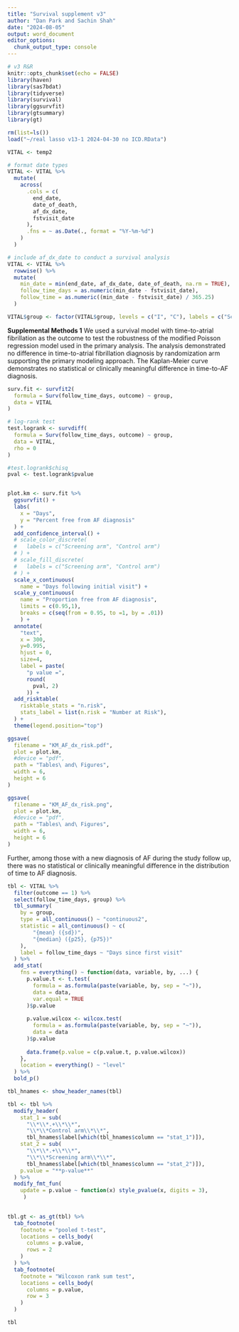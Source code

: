 ```yaml
---
title: "Survival supplement v3"
author: "Dan Park and Sachin Shah"
date: "2024-08-05"
output: word_document
editor_options: 
  chunk_output_type: console
---
```


```r
# v3 R&R
knitr::opts_chunk$set(echo = FALSE)
library(haven)
library(sas7bdat)
library(tidyverse)
library(survival)
library(ggsurvfit)
library(gtsummary)
library(gt)

rm(list=ls())
load("~/real lasso v13-1 2024-04-30 no ICD.RData")

VITAL <- temp2

# format date types
VITAL <- VITAL %>%
  mutate(
    across(
      .cols = c(
        end_date, 
        date_of_death, 
        af_dx_date, 
        fstvisit_date
      ),
      .fns = ~ as.Date(., format = "%Y-%m-%d")
    )
  )

# include af_dx_date to conduct a survival analysis
VITAL <- VITAL %>%
  rowwise() %>%
  mutate(
    min_date = min(end_date, af_dx_date, date_of_death, na.rm = TRUE),
    follow_time_days = as.numeric(min_date - fstvisit_date),
    follow_time = as.numeric((min_date - fstvisit_date) / 365.25)
  )  

VITAL$group <- factor(VITAL$group, levels = c("I", "C"), labels = c("Screening", "Usual care"))

```

**Supplemental Methods 1**
We used a survival model with time-to-atrial fibrillation as the outcome to test the robustness of the modified Poisson regression model used in the primary analysis. The analysis demonstrated no difference in time-to-atrial fibrillation diagnosis by randomization arm supporting the primary modeling approach. The Kaplan-Meier curve demonstrates no statistical or clinically meaningful difference in time-to-AF diagnosis.

```r
surv.fit <- survfit2(
  formula = Surv(follow_time_days, outcome) ~ group, 
  data = VITAL
)

# log-rank test
test.logrank <- survdiff(
  formula = Surv(follow_time_days, outcome) ~ group, 
  data = VITAL,
  rho = 0
)

#test.logrank$chisq
pval <- test.logrank$pvalue


plot.km <- surv.fit %>%
  ggsurvfit() +
  labs(
    x = "Days",
    y = "Percent free from AF diagnosis"
  ) +
  add_confidence_interval() + 
  # scale_color_discrete(
  #   labels = c("Screening arm", "Control arm")
  # ) + 
  # scale_fill_discrete(
  #   labels = c("Screening arm", "Control arm")
  # ) +
  scale_x_continuous(
    name = "Days following initial visit") +
  scale_y_continuous(
    name = "Proportion free from AF diagnosis", 
    limits = c(0.95,1), 
    breaks = c(seq(from = 0.95, to =1, by = .01))
    ) +
  annotate(
    "text", 
    x = 300, 
    y=0.995, 
    hjust = 0,  
    size=4, 
    label = paste(
      "p value =", 
      round(
        pval, 2)
      )) + 
  add_risktable(
    risktable_stats = "n.risk",
    stats_label = list(n.risk = "Number at Risk"),
  ) +
  theme(legend.position="top")

ggsave(
  filename = "KM_AF_dx_risk.pdf",
  plot = plot.km,
  #device = "pdf",
  path = "Tables\ and\ Figures", 
  width = 6, 
  height = 6
)

ggsave(
  filename = "KM_AF_dx_risk.png",
  plot = plot.km,
  #device = "pdf",
  path = "Tables\ and\ Figures", 
  width = 6, 
  height = 6
)
```

Further, among those with a new diagnosis of AF during the study follow up, there was no statistical or clinically meaningful difference in the distribution of time to AF diagnosis. 
```r
tbl <- VITAL %>% 
  filter(outcome == 1) %>%
  select(follow_time_days, group) %>%
  tbl_summary(
    by = group,
    type = all_continuous() ~ "continuous2",
    statistic = all_continuous() ~ c(
        "{mean} ({sd})",
        "{median} ({p25}, {p75})"
    ),
    label = follow_time_days ~ "Days since first visit"
  ) %>%
  add_stat(
    fns = everything() ~ function(data, variable, by, ...) {
      p.value.t <- t.test(
        formula = as.formula(paste(variable, by, sep = "~")),
        data = data,
        var.equal = TRUE
      )$p.value
      
      p.value.wilcox <- wilcox.test(
        formula = as.formula(paste(variable, by, sep = "~")),
        data = data
      )$p.value
      
      data.frame(p.value = c(p.value.t, p.value.wilcox))
    },
    location = everything() ~ "level"
  ) %>%
  bold_p()

tbl_hnames <- show_header_names(tbl)

tbl <- tbl %>%
  modify_header(
    stat_1 = sub(
      "\\*\\*.+\\*\\*", 
      "\\*\\*Control arm\\*\\*", 
      tbl_hnames$label[which(tbl_hnames$column == "stat_1")]),
    stat_2 = sub(
      "\\*\\*.+\\*\\*", 
      "\\*\\*Screening arm\\*\\*", 
      tbl_hnames$label[which(tbl_hnames$column == "stat_2")]),
    p.value = "**p-value**"
  ) %>%
  modify_fmt_fun(
    update = p.value ~ function(x) style_pvalue(x, digits = 3),
     )
  

tbl.gt <- as_gt(tbl) %>%
  tab_footnote(
    footnote = "pooled t-test",
    locations = cells_body(
      columns = p.value,
      rows = 2
    )
  ) %>%
  tab_footnote(
    footnote = "Wilcoxon rank sum test",
    locations = cells_body(
      columns = p.value,
      row = 3
    )
  )

tbl


```

